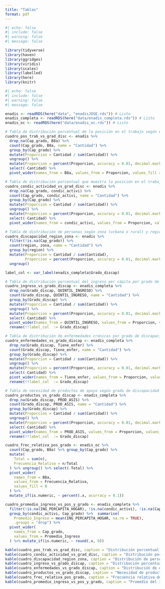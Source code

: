 ```yaml
---
title: "Tablas"
format: pdf
---
```


```r
#| echo: false
#| include: false
#| warning: false
#| message: false

library(tidyverse)
library(haven)
library(ggridges)
library(viridis)
library(scales)
library(labelled)
library(here)
library(knitr)
```


```r
#| echo: false
#| include: false
#| warning: false
#| message: false

enadis <- readRDS(here("data", "enadisJOSE.rds")) # Listo
enadis_completa <- readRDS(here("data/enadis_completa.rds")) # Listo
enadis_oc <- readRDS(here("data/enadis_oc.rds")) # Listo

# Tabla de distribución porcentual de la posición en el trabajo según el grado de dificultad en la capacidad. (JOSE)
cuadro_pos_trab_vs_grad_disc <- enadis %>%
  drop_na(Cap_grado, B8a) %>%
  count(Cap_grado, B8a, name = "Cantidad") %>%
  group_by(Cap_grado) %>%
  mutate(Proporcion = Cantidad / sum(Cantidad)) %>%
  ungroup() %>%
  mutate(Proporcion = percent(Proporcion, accuracy = 0.01, decimal.mark = ",")) %>%
  select(-Cantidad) %>%
  pivot_wider(names_from = B8a, values_from = Proporcion, values_fill = "0,00%")

# Tabla de distribución porcentual que muestra la posición en el trabajo según el grado de dificultad en la capacidad (JOSE)
cuadro_condic_actividad_vs_grad_disc <- enadis %>%
  drop_na(Cap_grado, condic_activi) %>%
  count(Cap_grado, condic_activi, name = "Cantidad") %>%
  group_by(Cap_grado) %>%
  mutate(Proporcion = Cantidad / sum(Cantidad)) %>%
  ungroup() %>%
  mutate(Proporcion = percent(Proporcion, accuracy = 0.01, decimal.mark = ",")) %>%
  select(-Cantidad) %>%
  pivot_wider(names_from = condic_activi, values_from = Proporcion, values_fill = "0,00%")

# Tabla de distribución de personas según zona (urbana o rural) y región de planificación, con sus respectivas cantidades y proporciones. (JOSE)
cuadro_discapacidad_region_zona <- enadis %>%
  filter(!is.na(Cap_grado)) %>%  
  count(region, zona, name = "Cantidad") %>%
  group_by(region) %>%
  mutate(Proporcion = Cantidad / sum(Cantidad),
         Proporcion = percent(Proporcion, accuracy = 0.01, decimal.mark = ",")) %>%
  ungroup()

label_col <- var_label(enadis_completa$Grado_discap)

# Tabla de distribución porcentual del ingreso per cápita por grado de discapacidad (DIEGO)
cuadro_ingreso_vs_grado_discap <- enadis_completa %>%
  drop_na(Grado_discap, QUINTIL_INGRESO) %>%
  count(Grado_discap, QUINTIL_INGRESO, name = "Cantidad") %>%
  group_by(Grado_discap) %>%
  mutate(Proporcion = Cantidad / sum(Cantidad)) %>%
  ungroup() %>%
  mutate(Proporcion = percent(Proporcion, accuracy = 0.01, decimal.mark = ",")) %>%
  select(-Cantidad) %>%
  pivot_wider(names_from = QUINTIL_INGRESO, values_from = Proporcion, values_fill = "0,00%") %>%
  rename(!!label_col  := Grado_discap)

# Tabla de distribución de enfermedades crónicas por grado de discapacidad (DIEGO)
cuadro_enfermedades_vs_grado_discap <- enadis_completa %>%
  drop_na(Grado_discap, Tiene_enfer) %>%
  count(Grado_discap, Tiene_enfer, name = "Cantidad") %>%
  group_by(Grado_discap) %>%
  mutate(Proporcion = Cantidad / sum(Cantidad)) %>%
  ungroup() %>%
  mutate(Proporcion = percent(Proporcion, accuracy = 0.01, decimal.mark = ",")) %>%
  select(-Cantidad) %>%
  pivot_wider(names_from = Tiene_enfer, values_from = Proporcion, values_fill = "0,00%") %>%
  rename(!!label_col  := Grado_discap)

# Tabla de necesidad de productos de apoyo según grado de discapacidad (DIEGO)
cuadro_productos_vs_grado_discap <- enadis_completa %>%
  drop_na(Grado_discap, PROD_ASIS) %>%
  count(Grado_discap, PROD_ASIS, name = "Cantidad") %>%
  group_by(Grado_discap) %>%
  mutate(Proporcion = Cantidad / sum(Cantidad)) %>%
  ungroup() %>%
  mutate(Proporcion = percent(Proporcion, accuracy = 0.01, decimal.mark = ",")) %>%
  select(-Cantidad) %>%
  pivot_wider(names_from = PROD_ASIS, values_from = Proporcion, values_fill = "0,00%") %>%
  rename(!!label_col  := Grado_discap)

cuadro_frec_relativa_pos_grado <- enadis_oc %>% 
  count(Cap_grado, B8a) %>% group_by(Cap_grado) %>% 
  mutate(
    Total = sum(n),
    Frecuencia_Relativa = n/Total
  ) %>% ungroup() %>% select(-Total) %>% 
  pivot_wider(
    names_from = B8a,
    values_from = Frecuencia_Relativa,
    values_fill = 0
  ) %>% 
  mutate_if(is.numeric, ~ percent(.x, acurracy = 0.1))

cuadro_promedio_ingreso_vs_pos_y_grado <- enadis_completa %>% 
  filter(!is.na(ING_PERCAPITA_HOGAR), !is.na(condic_activi), !is.na(Cap_grado)) %>% 
  group_by(condic_activi, Cap_grado) %>%  summarise(
    Promedio_Ingreso = mean(ING_PERCAPITA_HOGAR, na.rm = TRUE),
    .groups = "drop") %>% 
  pivot_wider(
    names_from = Cap_grado,
    values_from = Promedio_Ingreso
  ) %>% mutate_if(is.numeric, ~ round(.x, 0))

```


```r
kable(cuadro_pos_trab_vs_grad_disc, caption = "Distribución porcentual de la posición en el trabajo según el grado de dificultad en la capacidad")
kable(cuadro_condic_actividad_vs_grad_disc, caption = "Distribución porcentual de la condición de actividad laboral según grado de dificultad en la capacidad")
kable(cuadro_discapacidad_region_zona, caption = "Distribución de personas con discapacidad por región y zona de residencia")
kable(cuadro_ingreso_vs_grado_discap, caption = "Distribución porcentual del ingreso per cápita por grado de discapacidad")
kable(cuadro_enfermedades_vs_grado_discap, caption = "Distribución de enfermedades crónicas por grado de discapacidad")
kable(cuadro_productos_vs_grado_discap, caption = "Necesidad de productos de apoyo según grado de discapacidad")
kable(cuadro_frec_relativa_pos_grado, caption = "Frecuencia relativa de la posición en el trabajo según grado de capacidad")
kable(cuadro_promedio_ingreso_vs_pos_y_grado, caption = "Promedio del ingreso per cápita del hogar según condición de actividad y grado de discapacidad")

```

